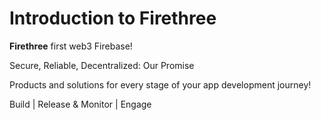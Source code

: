 

<HeroPattern />

# Introduction to Firethree

**Firethree** first web3 Firebase!

Secure, Reliable, Decentralized: Our Promise

Products and solutions for every stage of your app development journey!

Build | Release & Monitor | Engage
